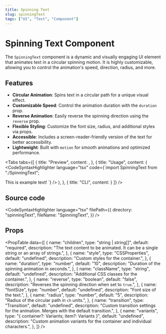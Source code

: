 ```yaml
---
title: Spinning Text
slug: spinningText
tags: ["UI", "Text", "Component"]
---
```


# Spinning Text Component

The `SpinningText` component is a dynamic and visually engaging UI element that animates text in a circular spinning motion. It is highly customizable, allowing you to control the animation's speed, direction, radius, and more.

## Features

- **Circular Animation**: Spins text in a circular path for a unique visual effect.
- **Customizable Speed**: Control the animation duration with the `duration` prop.
- **Reverse Animation**: Easily reverse the spinning direction using the `reverse` prop.
- **Flexible Styling**: Customize the font size, radius, and additional styles via props.
- **Accessible**: Includes a screen-reader-friendly version of the text for better accessibility.
- **Lightweight**: Built with `motion` for smooth animations and optimized performance.

<Divider />

<Tabs
  tabs={[
    {
      title: "Preview",
      content: <ComponentPreview componentPath="SpinningText_ex.tsx" />,
    },
    {
      title: "Usage",
      content: (
<CodeSyntaxHighlighter
  language="tsx"
  code={`import SpinningText from "./SpinningText";

<SpinningText duration={10} className="text-4xl" reverse={false} radius={5}>
  This is example text!
</SpinningText>
`} /> ), },
{
  title: "CLI",
  content: <CodeSyntaxHighlighter language="js" code={`npx @sonacode/sonaui-cli add SpinningText`}/>
}
 ]} />

## Source code

<CodeSyntaxHighlighter
  language="tsx"
  filePath={{
    directory: "spinningText",
    fileName: "SpinningText",
  }}
/>

## Props

<PropTable
  data={[
    {
      name: "children",
      type: "string | string[]",
      default: "required",
      description:
        "The text content to be animated. It can be a single string or an array of strings.",
    },
    {
      name: "style",
      type: "CSSProperties",
      default: "undefined",
      description: "Custom styles for the container.",
    },
    {
      name: "duration",
      type: "number",
      default: "10",
      description: "Duration of the spinning animation in seconds.",
    },
    {
      name: "className",
      type: "string",
      default: "undefined",
      description: "Additional CSS classes for the container.",
    },
    {
      name: "reverse",
      type: "boolean",
      default: "false",
      description: "Reverses the spinning direction when set to `true`.",
    },
    {
      name: "fontSize",
      type: "number",
      default: "undefined",
      description: "Font size of the text.",
    },
    {
      name: "radius",
      type: "number",
      default: "5",
      description: "Radius of the circular path in `ch` units.",
    },
    {
      name: "transition",
      type: "Transition",
      default: "undefined",
      description:
        "Custom transition settings for the animation. Merges with the default transition.",
    },
    {
      name: "variants",
      type: "{ container?: Variants; item?: Variants }",
      default: "undefined",
      description:
        "Custom animation variants for the container and individual characters.",
    },
  ]}
/>
